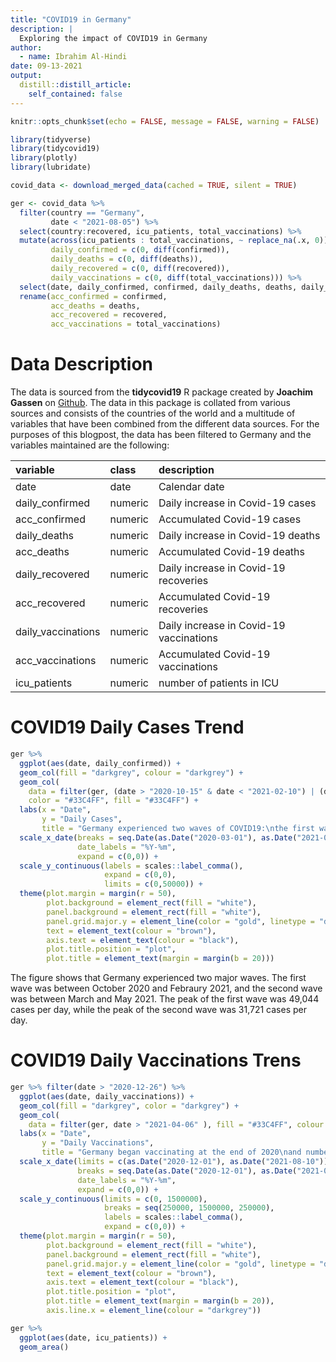 ```yaml
---
title: "COVID19 in Germany"
description: |
  Exploring the impact of COVID19 in Germany
author:
  - name: Ibrahim Al-Hindi
date: 09-13-2021
output:
  distill::distill_article:
    self_contained: false
---
```


```r
knitr::opts_chunk$set(echo = FALSE, message = FALSE, warning = FALSE)
```

```r
library(tidyverse)
library(tidycovid19)
library(plotly)
library(lubridate)
```

```r
covid_data <- download_merged_data(cached = TRUE, silent = TRUE)

ger <- covid_data %>%
  filter(country == "Germany",
         date < "2021-08-05") %>% 
  select(country:recovered, icu_patients, total_vaccinations) %>% 
  mutate(across(icu_patients : total_vaccinations, ~ replace_na(.x, 0)),
         daily_confirmed = c(0, diff(confirmed)),
         daily_deaths = c(0, diff(deaths)),
         daily_recovered = c(0, diff(recovered)),
         daily_vaccinations = c(0, diff(total_vaccinations))) %>% 
  select(date, daily_confirmed, confirmed, daily_deaths, deaths, daily_recovered, recovered, daily_vaccinations, total_vaccinations, icu_patients) %>% 
  rename(acc_confirmed = confirmed,
         acc_deaths = deaths,
         acc_recovered = recovered,
         acc_vaccinations = total_vaccinations)

```

# Data Description

The data is sourced from the **tidycovid19** R package created by **Joachim Gassen** on [Github](https://github.com/joachim-gassen/tidycovid19). The data in this package is collated from various sources and consists of the countries of the world and a multitude of variables that have been combined from the different data sources. For the purposes of this blogpost, the data has been filtered to Germany and the variables maintained are the following:

| **variable**       | **class** | **description**                         |
|:-------------------|:----------|:----------------------------------------|
| date               | date      | Calendar date                           |
| daily_confirmed    | numeric   | Daily increase in Covid-19 cases        |
| acc_confirmed      | numeric   | Accumulated Covid-19 cases              |
| daily_deaths       | numeric   | Daily increase in Covid-19 deaths       |
| acc_deaths         | numeric   | Accumulated Covid-19 deaths             |
| daily_recovered    | numeric   | Daily increase in Covid-19 recoveries   |
| acc_recovered      | numeric   | Accumulated Covid-19 recoveries         |
| daily_vaccinations | numeric   | Daily increase in Covid-19 vaccinations |
| acc_vaccinations   | numeric   | Accumulated Covid-19 vaccinations       |
| icu_patients       | numeric   | number of patients in ICU               |

# COVID19 Daily Cases Trend

```r
ger %>% 
  ggplot(aes(date, daily_confirmed)) + 
  geom_col(fill = "darkgrey", colour = "darkgrey") +
  geom_col(
    data = filter(ger, (date > "2020-10-15" & date < "2021-02-10") | (date > "2021-03-01" & date < "2021-05-20")),
    color = "#33C4FF", fill = "#33C4FF") +
  labs(x = "Date",
       y = "Daily Cases",
       title = "Germany experienced two waves of COVID19:\nthe first was between October 2020 and February 2021,\nthe second was between March and May 2021") +
  scale_x_date(breaks = seq.Date(as.Date("2020-03-01"), as.Date("2021-08-01"), by = "3 months"),
               date_labels = "%Y-%m",
               expand = c(0,0)) +
  scale_y_continuous(labels = scales::label_comma(),
                     expand = c(0,0),
                     limits = c(0,50000)) +
  theme(plot.margin = margin(r = 50),
        plot.background = element_rect(fill = "white"),
        panel.background = element_rect(fill = "white"),
        panel.grid.major.y = element_line(color = "gold", linetype = "dashed"),
        text = element_text(colour = "brown"),
        axis.text = element_text(colour = "black"),
        plot.title.position = "plot",
        plot.title = element_text(margin = margin(b = 20)))

```

The figure shows that Germany experienced two major waves. The first wave was between October 2020 and Febraury 2021, and the second wave was between March and May 2021. The peak of the first wave was 49,044 cases per day, while the peak of the second wave was 31,721 cases per day.


# COVID19 Daily Vaccinations Trens

```r
ger %>% filter(date > "2020-12-26") %>% 
  ggplot(aes(date, daily_vaccinations)) + 
  geom_col(fill = "darkgrey", color = "darkgrey") +
  geom_col(
    data = filter(ger, date > "2021-04-06" ), fill = "#33C4FF", colour = "#33C4FF") +
  labs(x = "Date",
       y = "Daily Vaccinations",
       title = "Germany began vaccinating at the end of 2020\nand numbers ramped up by early April 2021") +
  scale_x_date(limits = c(as.Date("2020-12-01"), as.Date("2021-08-10")),
               breaks = seq.Date(as.Date("2020-12-01"), as.Date("2021-08-10"), by = "2 months"),
               date_labels = "%Y-%m",
               expand = c(0,0)) +
  scale_y_continuous(limits = c(0, 1500000),
                     breaks = seq(250000, 1500000, 250000),
                     labels = scales::label_comma(),
                     expand = c(0,0)) +
  theme(plot.margin = margin(r = 50),
        plot.background = element_rect(fill = "white"),
        panel.background = element_rect(fill = "white"),
        panel.grid.major.y = element_line(color = "gold", linetype = "dashed"),
        text = element_text(colour = "brown"),
        axis.text = element_text(colour = "black"),
        plot.title.position = "plot",
        plot.title = element_text(margin = margin(b = 20)),
        axis.line.x = element_line(colour = "darkgrey"))
```

```r
ger %>% 
  ggplot(aes(date, icu_patients)) + 
  geom_area()
```
